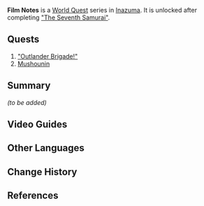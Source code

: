 {{Stub}}
{{Chapter Infobox
|type          = World
|image         = World Quest Film Notes.png
|region        = Inazuma
|worldQuestReq = [["The Seventh Samurai"]]
}}
'''Film Notes''' is a [[World Quest]] series in [[Inazuma]]. It is unlocked after completing [["The Seventh Samurai"]].

==Quests==
# [["Outlander Brigade!"]]
# [[Mushounin]]

==Summary==
''(to be added)''

==Video Guides==
{{EVT
|video1   = https://youtu.be/0hra8_LVF2Q
|caption1 = Film Notes Guide
}}

==Other Languages==
{{Other Languages
|en      = Film Notes
|zhs     = 映影书写札记
|zhs_rm  = Yìngyǐng Shūxiě Zhájì
|zht     = 映影書寫札記
|zht_rm  = Yìngyǐng Shūxiě Zhájì
|zh_tl   = Written Film Notes
|ja      = 映影が残す思い出
|ja_rm   = Eiei<ref>{{Ref/NPC|Xavier|note=Idle Quote, Japanese Voice-Over}}</ref> ga Nokosu Omoide
|ja_tl   = Memories the Film Left Behind
|ko      = 활동 사진 기록 노트
|ko_rm   = Hwaldong Sajin Girok Noteu
|ko_tl   = Film Record Note
|es      = Notas kinográficas
|es_tl   = 
|fr      = Notes de film
|fr_tl   = Film Notes
|ru      = Журнал кинематографиста
|ru_tl   = Cinematographer's Diary
|th      = จดหมายเหตุภาพยนตร์
|th_rm   = 
|th_tl   = 
|vi      = Ghi Chú Về Phim
|vi_tl   = Film Notes
|de      = Drehbuchnotizen
|de_tl   = Screenplay Notes
|id      = Buku Harian Penulis Film
|id_tl   = Diary of the Film Writer
|pt      = Notas Sobre Filmes
|pt_tl   = 
}}

==Change History==
{{Change History|2.8}}

==References==
{{Reflist}}